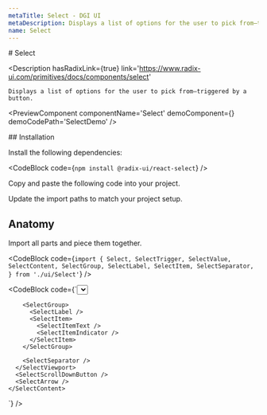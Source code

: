 ```yaml
---
metaTitle: Select - DGI UI
metaDescription: Displays a list of options for the user to pick from—triggered by a button.
name: Select
---
```


<FlexGroup>
  # Select

  <Description
    hasRadixLink={true}
    link='https://www.radix-ui.com/primitives/docs/components/select'
  >
    Displays a list of options for the user to pick from—triggered by a button.
  </Description>
</FlexGroup>

<PreviewComponent componentName='Select' demoComponent={<SelectDemo />} demoCodePath='SelectDemo' />

<FlexGroup>
## Installation

Install the following dependencies:

<CodeBlock code={`npm install @radix-ui/react-select`} />

Copy and paste the following code into your project.

<ComponentSource code='Select' />

Update the import paths to match your project setup.

## Anatomy

Import all parts and piece them together.

<CodeBlock
  code={`import {
  Select,
  SelectTrigger,
  SelectValue,
  SelectContent,
  SelectGroup,
  SelectLabel,
  SelectItem,
  SelectSeparator,
} from './ui/Select'`}
/>

<CodeBlock code={`<Select>
  <SelectTrigger>
    <SelectValue />
    <SelectIcon />
  </SelectTrigger>

  <SelectPortal>
    <SelectContent>
      <SelectScrollUpButton />
      <SelectViewport>
        <SelectItem>
          <SelectItemText />
          <SelectItemIndicator />
        </SelectItem>

        <SelectGroup>
          <SelectLabel />
          <SelectItem>
            <SelectItemText />
            <SelectItemIndicator />
          </SelectItem>
        </SelectGroup>

        <SelectSeparator />
      </SelectViewport>
      <SelectScrollDownButton />
      <SelectArrow />
    </SelectContent>
  </SelectPortal>

</Select>`} />
</FlexGroup>
